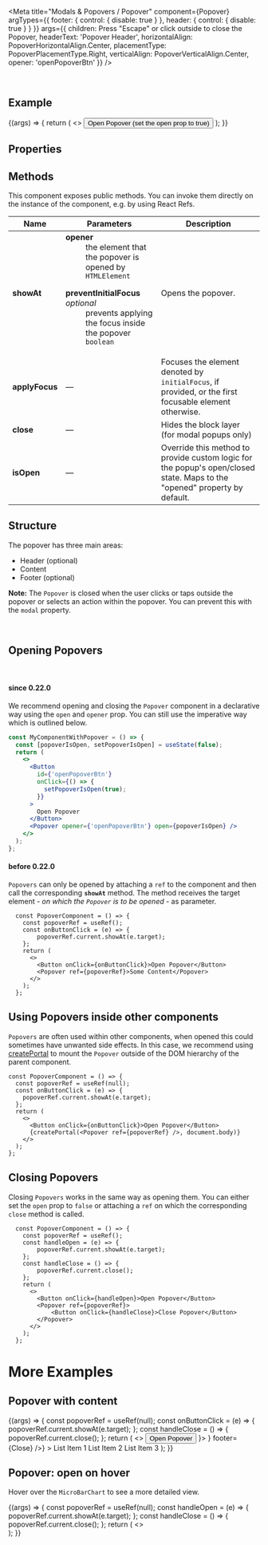 
<Meta
  title="Modals & Popovers / Popover"
  component={Popover}
  argTypes={{
    footer: { control: { disable: true } },
    header: { control: { disable: true } }
  }}
  args={{
    children: <Label>Press "Escape" or click outside to close the Popover</Label>,
    headerText: 'Popover Header',
    horizontalAlign: PopoverHorizontalAlign.Center,
    placementType: PopoverPlacementType.Right,
    verticalAlign: PopoverVerticalAlign.Center,
    opener: 'openPopoverBtn'
  }}
/>

<DocsHeader />

<br />

## Example

<Canvas>
  <Story name="Default">
    {(args) => {
      return (
        <>
          <Button id={'openPopoverBtn'}>Open Popover (set the open prop to true)</Button>
          <Popover {...args} />
        </>
      );
    }}
  </Story>
</Canvas>

## Properties

<ArgsTable story="Default" />

## Methods

This component exposes public methods. You can invoke them directly on the instance of the component, e.g. by using React Refs.

| Name           | Parameters                                                                                                                                                                                                                                                                                                                                          | Description                                                                                                               |
| -------------- | --------------------------------------------------------------------------------------------------------------------------------------------------------------------------------------------------------------------------------------------------------------------------------------------------------------------------------------------------- | ------------------------------------------------------------------------------------------------------------------------- |
| **showAt**     | <dl><dt className="methodText">**opener**</dt><dd className="methodText">the element that the popover is opened by</dd><dd><code>HTMLElement</code></dd></dl><dl><dt className="methodText">**preventInitialFocus** _optional_</dt><dd className="methodText">prevents applying the focus inside the popover</dd><dd><code>boolean</code></dd></dl> | Opens the popover.                                                                                                        |
| **applyFocus** | &mdash;                                                                                                                                                                                                                                                                                                                                             | Focuses the element denoted by <code>initialFocus</code>, if provided, or the first focusable element otherwise.          |
| **close**      | &mdash;                                                                                                                                                                                                                                                                                                                                             | Hides the block layer (for modal popups only)                                                                             |
| **isOpen**     | &mdash;                                                                                                                                                                                                                                                                                                                                             | Override this method to provide custom logic for the popup's open/closed state. Maps to the "opened" property by default. |

## Structure

The popover has three main areas:

- Header (optional)
- Content
- Footer (optional)

**Note:** The `Popover` is closed when the user clicks or taps outside the popover or selects an action within the popover. You can prevent this with the `modal` property.

<br />

## Opening Popovers

<br />

#### since 0.22.0

We recommend opening and closing the `Popover` component in a declarative way using the `open` and `opener` prop.
You can still use the imperative way which is outlined below.

```jsx
const MyComponentWithPopover = () => {
  const [popoverIsOpen, setPopoverIsOpen] = useState(false);
  return (
    <>
      <Button
        id={'openPopoverBtn'}
        onClick={() => {
          setPopoverIsOpen(true);
        }}
      >
        Open Popover
      </Button>
      <Popover opener={'openPopoverBtn'} open={popoverIsOpen} />
    </>
  );
};
```

#### before 0.22.0

`Popovers` can only be opened by attaching a `ref` to the component and then call the corresponding **`showAt`** method. The method receives the target element - _on which the `Popover` is to be opened_ - as parameter.

```JSX
  const PopoverComponent = () => {
    const popoverRef = useRef();
    const onButtonClick = (e) => {
        popoverRef.current.showAt(e.target);
    };
    return (
      <>
        <Button onClick={onButtonClick}>Open Popover</Button>
        <Popover ref={popoverRef}>Some Content</Popover>
      </>
    );
  };
```

## Using Popovers inside other components

`Popovers` are often used within other components, when opened this could sometimes have unwanted side effects.
In this case, we recommend using [createPortal](https://reactjs.org/docs/portals.html) to mount the `Popover` outside of the DOM hierarchy of the parent component.

```JSX
const PopoverComponent = () => {
  const popoverRef = useRef(null);
  const onButtonClick = (e) => {
    popoverRef.current.showAt(e.target);
  };
  return (
    <>
      <Button onClick={onButtonClick}>Open Popover</Button>
      {createPortal(<Popover ref={popoverRef} />, document.body)}
    </>
  );
};
```

## Closing Popovers

Closing `Popovers` works in the same way as opening them.
You can either set the `open` prop to `false` or attaching a `ref` on which the corresponding `close` method is called.

```JSX
  const PopoverComponent = () => {
    const popoverRef = useRef();
    const handleOpen = (e) => {
        popoverRef.current.showAt(e.target);
    };
    const handleClose = () => {
        popoverRef.current.close();
    };
    return (
      <>
        <Button onClick={handleOpen}>Open Popover</Button>
        <Popover ref={popoverRef}>
            <Button onClick={handleClose}>Close Popover</Button>
        </Popover>
      </>
    );
  };
```

# More Examples

## Popover with content

<Canvas>
  <Story name="with content">
    {(args) => {
      const popoverRef = useRef(null);
      const onButtonClick = (e) => {
        popoverRef.current.showAt(e.target);
      };
      const handleClose = () => {
        popoverRef.current.close();
      };
      return (
        <>
          <Button onClick={onButtonClick}>Open Popover</Button>
          <Popover
            {...args}
            ref={popoverRef}
            header={
              <Bar endContent={<Icon name="settings" />}>
                <Title>Popover</Title>
              </Bar>
            }
            footer={<Bar endContent={<Button onClick={handleClose}>Close</Button>} />}
          >
            <List style={{ width: '200px' }}>
              <StandardListItem additionalText="3">List Item 1</StandardListItem>
              <StandardListItem additionalText="2">List Item 2</StandardListItem>
              <StandardListItem additionalText="1">List Item 3</StandardListItem>
            </List>
          </Popover>
        </>
      );
    }}
  </Story>
</Canvas>

## Popover: open on hover

Hover over the `MicroBarChart` to see a more detailed view.

<Canvas>
  <Story name="open on hover">
    {(args) => {
      const popoverRef = useRef(null);
      const handleOpen = (e) => {
        popoverRef.current.showAt(e.target);
      };
      const handleClose = () => {
        popoverRef.current.close();
      };
      return (
        <>
          <div onMouseEnter={handleOpen} onMouseLeave={handleClose} style={{ width: '120px' }}>
            <MicroBarChart
              style={{ height: '70px' }}
              dimension={{
                accessor: 'name'
              }}
              measure={{
                accessor: 'data'
              }}
              dataset={[
                {
                  name: 'January',
                  data: 100
                },
                {
                  name: 'February',
                  data: 300
                },
                {
                  name: 'March',
                  data: 530
                }
              ]}
            />
          </div>
          <Popover {...args} ref={popoverRef} headerText="Detailed Chart View">
            <BarChart
              style={{ height: '400px', width: '300px' }}
              dimensions={[
                {
                  accessor: 'name'
                }
              ]}
              measures={[
                {
                  accessor: 'data'
                }
              ]}
              dataset={[
                {
                  name: 'January',
                  data: 100
                },
                {
                  name: 'February',
                  data: 300
                },
                {
                  name: 'March',
                  data: 530
                },
                {
                  name: 'April',
                  data: 450
                },
                {
                  name: 'May',
                  data: 420
                },
                {
                  name: 'June',
                  data: 455
                },
                {
                  name: 'July',
                  data: 300
                },
                {
                  name: 'August',
                  data: 70
                },
                {
                  name: 'September',
                  data: 220
                },
                {
                  name: 'October',
                  data: 350
                },
                {
                  name: 'November',
                  data: 415
                },
                {
                  name: 'December',
                  data: 350
                }
              ]}
            />
          </Popover>
        </>
      );
    }}
  </Story>
</Canvas>

<Footer />

